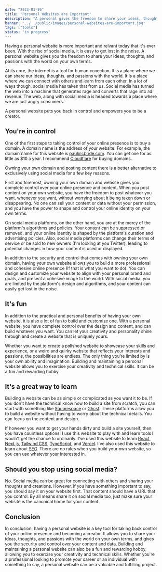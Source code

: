 ```yaml
---
date: "2023-01-06"
title: "Personal Websites are Important"
description: "A personal gives the freedom to share your ideas, thoughts, and passions with the world on your own terms."
banner: "../../public/images/personal-websites-are-important.jpg"
tags: ["tools"]
status: "in progress"
---
```


Having a personal website is more important and relvant today that it's ever been. With the rise of social media, it is easy to get lost in the noise. A personal website gives you the freedom to share your ideas, thoughts, and passions with the world on your own terms.

At its core, the internet is a tool for human conection. It is a place where we can share our ideas, thoughts, and passions with the world. It is a place where we can connect with others and learn from each other. In a lot of ways though, social media has taken that from us. Social media has turned the web into a machine that generates rage and converts that rage into ad revenue. The web, along with social media is headed towards a place where we are just angry consumers.

A personal website puts you back in control and empowers you to be a creator.

## You're in control

One of the first steps to taking control of your online presence is to buy a domain. A domain name is the address of your website. For example, the domain name for this website is [paulmcbride.com](https://paulmcbride.com). You can get one for as little as $10 a year. I recommend [Cloudflare](https://www.cloudflare.com/) for buying domains.

Owning your own domain and posting content there is a better alternative to exclusively using social media for a few key reasons.

First and foremost, owning your own domain and website gives you complete control over your online presence and content. When you post content on your own website, you have the freedom to post whatever you want, whenever you want, without worrying about it being taken down or disappearing. No one can sell your content or data without your permission, and you have the power to shape and control your online identity on your own terms.

On social media platforms, on the other hand, you are at the mercy of the platform's algorithms and policies. Your content can be suppressed or removed, and your online identity is shaped by the platform's curation and advertising policies. Also, social media platforms can change their terms of service or be sold to new owners (I'm looking at you Twitter), leading to potential changes in how your content is used or displayed.

In addition to the security and control that comes with owning your own domain, having your own website allows you to build a more professional and cohesive online presence (If that is what you want to do). You can design and customize your website to align with your personal brand and goals, and present a cohesive image to the world. With social media, you are limited by the platform's design and algorithms, and your content can easily get lost in the noise.

## It's fun

In addition to the practical and personal benefits of having your own website, it is also a lot of fun to build and customize one. With a personal website, you have complete control over the design and content, and can build whatever you want. You can let your creativity and personality shine through and create a website that is uniquely yours.

Whether you want to create a polished website to showcase your skills and experience, or a weird and quirky website that reflects your interests and passions, the possibilities are endless. The only thing you're limited by is your own ability and imagination. Building and maintaining a personal website allows you to exercise your creativity and technical skills. It can be a fun and rewarding hobby.

## It's a great way to learn

Building a website can be as simple or complicated as you want it to be. If you don't have the technical know how to build a site from scratch, you can start with something like [Squarespace](https://www.squarespace.com/) or [Ghost](https://ghost.org/). These platforms allow you to build a website without having to worry about the technical details. You can focus on the content and design.

If however you want to get your hands dirty and build a site yourself, then you have countless options! I use this website to play with and learn tools I wouln't get the chance to ordinarily. I've used this website to learn [React](https://reactjs.org/), [Next.js](https://nextjs.org/), [Tailwind CSS](https://tailwindcss.com/), [TypeScript](https://www.typescriptlang.org/), and [Vercel](https://vercel.com/). I've also used this website to learn about [SEO](https://en.wikipedia.org/wiki/Search_engine_optimization). There are no rules when you build your own website, so you can use whatever your interested in.

## Should you stop using social media?

No. Social media can be great for connecting with others and sharing your thoughts and creations. However, if you have something important to say, you should say it on your website first. That content should have a URL that you control. By all means share it on social media too, just make sure your website is the canonical home for your content.

## Conclusion

In conclusion, having a personal website is a key tool for taking back control of your online presence and becoming a creator. It allows you to share your ideas, thoughts, and passions with the world on your own terms, and gives you the security and control over your content and data. Building and maintaining a personal website can also be a fun and rewarding hobby, allowing you to exercise your creativity and technical skills. Whether you're a professional looking to promote your career or an individual with something to say, a personal website can be a valuable and fulfilling project.
